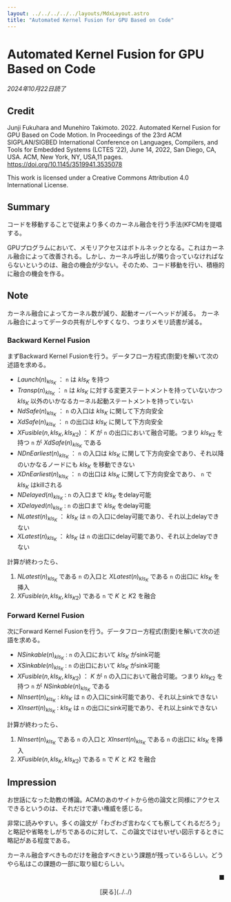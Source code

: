 ```yaml
---
layout: ../../../../../layouts/MdxLayout.astro
title: "Automated Kernel Fusion for GPU Based on Code"
---
```


# Automated Kernel Fusion for GPU Based on Code

_2024年10月22日読了_



## Credit

Junji Fukuhara and Munehiro Takimoto. 2022. Automated Kernel Fusion for GPU Based on Code Motion. In Proceedings of the 23rd ACM SIGPLAN/SIGBED International Conference on Languages, Compilers, and Tools for Embedded Systems (LCTES ’22), June 14, 2022, San Diego, CA, USA. ACM, New York, NY, USA,11 pages. https://doi.org/10.1145/3519941.3535078

This work is licensed under a Creative Commons Attribution 4.0 International License.



## Summary

コードを移動することで従来より多くのカーネル融合を行う手法(KFCM)を提唱する。

GPUプログラムにおいて、メモリアクセスはボトルネックとなる。これはカーネル融合によって改善される。しかし、カーネル呼出しが隣り合っていなければならないというのは、融合の機会が少ない。そのため、コード移動を行い、積極的に融合の機会を作る。



## Note

カーネル融合によってカーネル数が減り、起動オーバーヘッドが減る。
カーネル融合によってデータの共有がしやすくなり、つまりメモリ読書が減る。

### Backward Kernel Fusion

まずBackward Kernel Fusionを行う。データフロー方程式(割愛)を解いて次の述語を求める。

- $Launch(n)_{kls_K}$ ： `n` は $kls_K$ を持つ
- $Transp(n)_{kls_K}$ ： `n` は $kls_K$ に対する変更ステートメントを持っていないかつ $kls_K$ 以外のいかなるカーネル起動ステートメントを持っていない
- $NdSafe(n)_{kls_K}$ ： `n` の入口は $kls_K$ に関して下方向安全
- $XdSafe(n)_{kls_K}$ ： `n` の出口は $kls_K$ に関して下方向安全
- $XFusible(n, kls_K, kls_{K2})$ ： $K$ が `n` の出口において融合可能。つまり $kls_{K2}$ を持つ `n` が $XdSafe(n)_{kls_K}$ である
- $NDnEarliest(n)_{kls_K}$ ： `n` の入口は $kls_K$ に関して下方向安全であり、それ以降のいかなるノードにも $kls_K$ を移動できない
- $XDnEarliest(n)_{kls_K}$ ： `n` の出口は $kls_K$ に関して下方向安全であり、 `n` で $kls_K$ はkillされる
- $NDelayed(n)_{kls_K}$ : `n` の入口まで $kls_K$ をdelay可能
- $XDelayed(n)_{kls_K}$ : `n` の出口まで $kls_K$ をdelay可能
- $NLatest(n)_{kls_K}$ ： $kls_K$ は `n` の入口にdelay可能であり、それ以上delayできない
- $XLatest(n)_{kls_K}$ ： $kls_K$ は `n` の出口にdelay可能であり、それ以上delayできない

計算が終わったら、

1. $NLatest(n)_{kls_K}$ である `n` の入口と $XLatest(n)_{kls_K}$ である `n` の出口に $kls_K$ を挿入
2. $XFusible(n, kls_K, kls_{K2})$ である `n` で $K$ と $K2$ を融合

### Forward Kernel Fusion

次にForward Kernel Fusionを行う。データフロー方程式(割愛)を解いて次の述語を求める。

- $NSinkable(n)_{kls_K}$ : `n` の入口において $kls_K$ がsink可能
- $XSinkable(n)_{kls_K}$ : `n` の出口において $kls_K$ がsink可能
- $XFusible(n, kls_K, kls_{K2})$ ： $K$ が `n` の入口において融合可能。つまり $kls_{K2}$ を持つ `n` が $NSinkable(n)_{kls_K}$ である
- $NInsert(n)_{kls_K}$ : $kls_K$ は `n` の入口にsink可能であり、それ以上sinkできない
- $XInsert(n)_{kls_K}$ : $kls_K$ は `n` の出口にsink可能であり、それ以上sinkできない

計算が終わったら、

1. $NInsert(n)_{kls_K}$ である `n` の入口と $XInsert(n)_{kls_K}$ である `n` の出口に $kls_K$ を挿入
2. $XFusible(n, kls_K, kls_{K2})$ である `n` で $K$ と $K2$ を融合



## Impression

お世話になった助教の博論。ACMのあのサイトから他の論文と同様にアクセスできるというのは、それだけで凄い権威を感じる。

非常に読みやすい。多くの論文が「わざわざ言わなくても察してくれるだろう」と略記や省略をしがちであるのに対して、この論文ではせいぜい図示するときに略記がある程度である。

カーネル融合すべきものだけを融合すべきという課題が残っているらしい。どうやら私はこの課題の一部に取り組むらしい。



<p style="text-align: right">■</p>

<div style="text-align: center">
    [戻る](../../)
</div>
